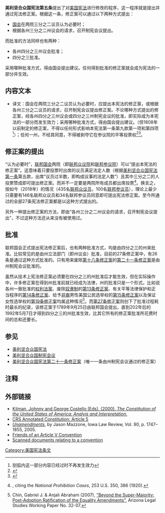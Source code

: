 {{US Constitution article series}}

'''美利坚合众国宪法第五条'''提出了对[[美国宪法|美国宪法]]进行修改的程序，这一程序就是提出并通过宪法修正案。根据这一条，修正案可以通过以下两种方式提出：

* [[美国国会|国会]]在两院三分之二议员认为必要时；
* 根据各州三分之二州议会的请求，召开制宪会议提出。

而批准的方法同样也有两种：

* 各州四分之三州议会批准；
* 四分之三{{link-en|州制宪会议|state ratifying conventions}}批准。

采用哪种批准方式，得由国会提出建议。任何得到批准的修正案就会成为宪法的一部分并生效。

==内容文本==
{{quote|The Congress, whenever two thirds of both Houses shall deem it necessary, shall propose Amendments to this Constitution, or, on the Application of the Legislatures of two thirds of the several States, shall call a Convention for proposing Amendments, which, in either Case, shall be valid to all Intents and Purposes, as Part of this Constitution, when ratified by the Legislatures of three fourths of the several States or by Conventions in three fourths thereof, as the one or the other Mode of Ratification may be proposed by the Congress; Provided that no Amendment which may be made prior to the Year One thousand eight hundred and eight shall in any Manner affect the first and fourth Clauses in the Ninth Section of the first Article; and that no State, without its Consent, shall be deprived of its equal Suffrage in the Senate.}}
*译文：国会在两院三分之二议员认为必要时，应提出本宪法的修正案，或根据各州三分之二议员的请求，召开制宪会议提出修正案。不论哪种方式提出的修正案，经各州四分之三州议会或四分之三州制宪会议的批准，即实际成为本宪法的一部分而发生效力；采用哪种批准方式，得由国会提出建议。（但1808年以前制定的修正案，不得以任何形式影响本宪法第一条第九款第一项和第四项<ref>刮弧内这一部分内容已经过时不再发生效力</ref>）；任何一州，不经其同意，不得被剥夺它在参议院的平等投票权<ref>{{cite book |title=美国宪政历程：影响美国的25个司法大案 |author1=任东来 |author2=陈伟 |author3=白雪峰 |author4=Charles J. McClain |author5=Laurene Wu McClain |publisher=中国法制出版社 |isbn=7-80182-138-6 |page=569|date=2004年1月}}</ref><ref>{{cite book |author=李道揆 |title=美国政府和政治（下册） |publisher=商务印书馆 |year=1999 |pages=775-799}}</ref>。

==修正案的提出==
“认为必要时”，[[联邦国会|联邦国会]]两院（即[[联邦众议院|联邦众议院]]和[[联邦参议院|联邦参议院]]）可以“提出本宪法的修正案”。这意味着只要投票时出席的议员满足法定人数（根据[[美利坚合众国宪法第一条|美利坚合众国宪法第一条]]第五款，出席“议员过半数，即构成议事的法定人数”）且其中三分之二的人投票赞成即可提出修正案。而并不一定要是两院所有成员都出席投票<ref>{{citation |contribution = Article V. Mode of Amendment |contribution-url = http://www.gpoaccess.gov/constitution/pdf2002/015.pdf |page = 941 |url = http://www.gpoaccess.gov/constitution/browse2002.html |title = The Constitution of the United States of America: Analysis and interpretation |year = 2004 |editor = Johnny H. Killian, George A. Costello, Kenneth R. Thomas |id = 108th Congress, 2d session, Senate, no. 108–17 |publisher = U.S. Government Printing Office |deadurl = yes |archiveurl = https://web.archive.org/web/20090806204245/http://www.gpoaccess.gov/constitution/browse2002.html |archivedate = 2009-08-06 }}, citing the ''National Prohibition Cases'', 253 U.S. 350, 386 (1920).</ref>。换言之，按如今（2018年）{{link-en|第115届联邦国会|115th United States Congress}}的情况（435名[[联邦众议员|联邦众议员]]，100名[[联邦参议员|联邦参议员]]），理论上最少只需要有146名联邦众议员和34名联邦参议员同意即可提出宪法修正案。至今所通过的全部27条宪法修正案都是以这种方式提出的。

另外一种提出修正案的方法，即由“各州三分之二州议会的请求，召开制宪会议提出”，不过这种方法还从来没有被使用过。

==批准==
联邦国会正式提出宪法修正案后，也有两种批准方式，均是由四分之三的州来批准。比较常见的是由州立法部门（即州议会）批准，目前的27条修正案中，有26条是通过这种方式批准的。只有用来废除[[美利坚合众国宪法第十八条修正案|第十八条修正案]]的[[美利坚合众国宪法第二十一条修正案|第二十一条修正案]]是由州制宪会议批准的。

虽然从技术上宪法修正案必须要在四分之三的州批准后才能生效，但在实际操作中，许多修正案在得到州批准前就已经成为法律，州的批准只是一个形式。比如说各州一致批准的[[美国权利法案|权利法案]]、废除[[奴隶制|奴隶制]]的[[美利坚合众国宪法第十三条修正案|第13条修正案]]、有关平等法律保护和正当程序的[[美利坚合众国宪法第十四条修正案|第14条修正案]]、给予[[非裔美国人|非裔]]男性美国公民选举权的[[美利坚合众国宪法第十五条修正案|第15条修正案]]以及保证女性选举权的[[美利坚合众国宪法第十九条修正案|第19条修正案]]均属这种情况<ref>Chin, Gabriel J. & Anjali Abraham (2007), [http://papers.ssrn.com/sol3/papers.cfm?abstract_id=1076805 "Beyond the Super-Majority: Post-Adoption Ratification of the Equality Amendments"], Arizona Legal Studies Working Paper No. 32-07.</ref>。而[[美利坚合众国宪法第二十七条修正案|第27条修正案]]则创下了批准过程耗时最长的纪录，该修正案于1789年9月25日由联邦国会提出，直到202年后的1992年5月7日才得到四分之三的州批准生效，比其它所有的修正案批准所花费时间的总和还要长。

==参见==
* [[美利坚合众国宪法|美利坚合众国宪法]]
* [[美利坚合众国制宪会议|美利坚合众国制宪会议]]
* [[美利坚合众国宪法第二十一条修正案|美利坚合众国宪法第二十一条修正案]]（唯一一条由州制宪会议通过的修正案）

==注释==
{{Reflist}}

==外部链接==
*[https://web.archive.org/web/20081211012558/http://www.gpoaccess.gov/constitution/browse.html Kilman, Johnny and George Costello (Eds). (2000). ''The Constitution of the United States of America: Analyis and Interpretation.'']
*[http://www.law.cornell.edu/anncon/html/art5toc_user.html CRS Annotated Constitution: Article 5]
*''[http://ssrn.com/abstract=803864 Unamendments]'', by Jason Mazzone, Iowa Law Review, Vol. 90, p. 1747–1855, 2005.
*[http://foavc.org Friends of an Article V Convention]
*[https://web.archive.org/web/20110927083030/http://metamind.us/cc/ Scanned documents relating to a convention]

{{美国宪法}}

[[Category:美国宪法条文|Category:美国宪法条文]]